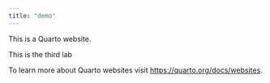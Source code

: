 ```yaml
---
title: "demo"
---
```


This is a Quarto website.

This is the third lab

To learn more about Quarto websites visit <https://quarto.org/docs/websites>.
